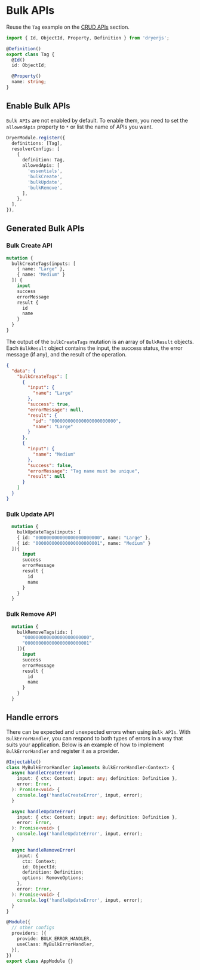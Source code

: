 # Bulk APIs

Reuse the `Tag` example on the [CRUD APIs](/guides/crud-apis) section.

```ts copy
import { Id, ObjectId, Property, Definition } from 'dryerjs';

@Definition()
export class Tag {
  @Id()
  id: ObjectId;

  @Property()
  name: string;
}
```

## Enable Bulk APIs

`Bulk APIs` are not enabled by default. To enable them, you need to set the `allowedApis` property to `*` or list the name of APIs you want.

```ts copy
DryerModule.register({
  definitions: [Tag],
  resolverConfigs: [
    {
      definition: Tag,
      allowedApis: [
        'essentials',
        'bulkCreate',
        'bulkUpdate',
        'bulkRemove',
      ],
    },
  ],
}),
```

## Generated Bulk APIs

### Bulk Create API

```graphql copy
mutation {
  bulkCreateTags(inputs: [
    { name: "Large" },
    { name: "Medium" }
  ]) {
    input
    success
    errorMessage
    result {
      id
      name
    }
  }
}
```

The output of the `bulkCreateTags` mutation is an array of `BulkResult` objects.
Each `BulkResult` object contains the input, the success status, the error message (if any), and the result of the operation.

```json
{
  "data": {
    "bulkCreateTags": [
      {
        "input": {
          "name": "Large"
        },
        "success": true,
        "errorMessage": null,
        "result": {
          "id": "000000000000000000000000",
          "name": "Large"
        }
      },
      {
        "input": {
          "name": "Medium"
        },
        "success": false,
        "errorMessage": "Tag name must be unique",
        "result": null
      }
    ]
  }
}
```

### Bulk Update API

```graphql copy
  mutation {
    bulkUpdateTags(inputs: [
    { id: "000000000000000000000000", name: "Large" },
    { id: "000000000000000000000001", name: "Medium" }
  ]){
      input
      success
      errorMessage
      result {
        id
        name
      }
    }
  }
```

### Bulk Remove API

```graphql copy
  mutation {
    bulkRemoveTags(ids: [
      "000000000000000000000000",
      "000000000000000000000001"
    ]){
      input
      success
      errorMessage
      result {
        id
        name
      }
    }
  }
```

## Handle errors

There can be expected and unexpected errors when using `Bulk APIs`.
With `BulkErrorHandler`, you can respond to both types of errors in a way that suits your application.
Below is an example of how to implement `BulkErrorHandler` and register it as a provider.

```ts copy
@Injectable()
class MyBulkErrorHandler implements BulkErrorHandler<Context> {
  async handleCreateError(
    input: { ctx: Context; input: any; definition: Definition },
    error: Error,
  ): Promise<void> {
    console.log('handleCreateError', input, error);
  }

  async handleUpdateError(
    input: { ctx: Context; input: any; definition: Definition },
    error: Error,
  ): Promise<void> {
    console.log('handleUpdateError', input, error);
  }

  async handleRemoveError(
    input: {
      ctx: Context;
      id: ObjectId;
      definition: Definition;
      options: RemoveOptions;
    },
    error: Error,
  ): Promise<void> {
    console.log('handleUpdateError', input, error);
  }
}

@Module({
  // other configs
  providers: [{
    provide: BULK_ERROR_HANDLER,
    useClass: MyBulkErrorHandler,
  }],
})
export class AppModule {}
```
